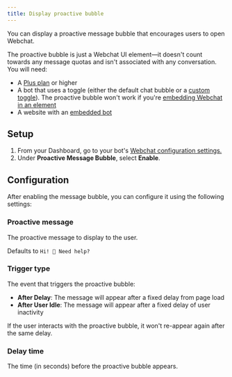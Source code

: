 ```yaml
---
title: Display proactive bubble
---
```



<Panel>
  <Example />
</Panel>

You can display a proactive message bubble that encourages users to open Webchat.

<Tip>
  The proactive bubble is just a Webchat UI element—it doesn't count towards any message quotas and isn't associated with any conversation.
</Tip>

<Info>
  You will need:

  - A [Plus plan](https://botpress.com/pricing) or higher
  - A bot that uses a toggle (either the default chat bubble or a [custom toggle](/webchat/interact/use-custom-toggle)). The proactive bubble won't work if you're [embedding Webchat in an element](/webchat/get-started/embedding-webchat)
  - A website with an [embedded bot](/webchat/get-started/quick-start)
</Info>

## Setup

1. From your Dashboard, go to your bot's [Webchat configuration settings.](/webchat/get-started/configure-your-webchat)
2. Under **Proactive Message Bubble**, select **Enable**.

## Configuration

After enabling the message bubble, you can configure it using the following settings:

### Proactive message

The proactive message to display to the user.

Defaults to `Hi! 👋 Need help?`

### Trigger type

The event that triggers the proactive bubble:

- **After Delay**: The message will appear after a fixed delay from page load
- **After User Idle**: The message will appear after a fixed delay of user inactivity

<Note>
  If the user interacts with the proactive bubble, it won't re-appear again after the same delay.
</Note>

### Delay time

The time (in seconds) before the proactive bubble appears.
